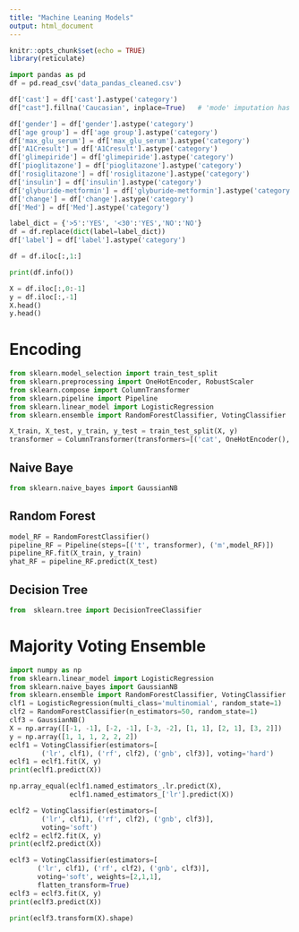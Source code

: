 ```yaml
---
title: "Machine Leaning Models"
output: html_document
---
```


```r
knitr::opts_chunk$set(echo = TRUE)
library(reticulate)
```



```python
import pandas as pd
df = pd.read_csv('data_pandas_cleaned.csv')

df['cast'] = df['cast'].astype('category')
df["cast"].fillna('Caucasian', inplace=True)   # 'mode' imputation has been applied as Caucasian is the most frequent category in cast

df['gender'] = df['gender'].astype('category')
df['age group'] = df['age group'].astype('category')
df['max_glu_serum'] = df['max_glu_serum'].astype('category')
df['A1Cresult'] = df['A1Cresult'].astype('category')
df['glimepiride'] = df['glimepiride'].astype('category')
df['pioglitazone'] = df['pioglitazone'].astype('category')
df['rosiglitazone'] = df['rosiglitazone'].astype('category')
df['insulin'] = df['insulin'].astype('category')
df['glyburide-metformin'] = df['glyburide-metformin'].astype('category')
df['change'] = df['change'].astype('category')
df['Med'] = df['Med'].astype('category')

label_dict = {'>5':'YES', '<30':'YES','NO':'NO'}
df = df.replace(dict(label=label_dict))
df['label'] = df['label'].astype('category')

df = df.iloc[:,1:]

print(df.info())
```
```python
X = df.iloc[:,0:-1]
y = df.iloc[:,-1]
X.head()
y.head()
```

# Encoding  

```python
from sklearn.model_selection import train_test_split
from sklearn.preprocessing import OneHotEncoder, RobustScaler
from sklearn.compose import ColumnTransformer
from sklearn.pipeline import Pipeline
from sklearn.linear_model import LogisticRegression
from sklearn.ensemble import RandomForestClassifier, VotingClassifier

X_train, X_test, y_train, y_test = train_test_split(X, y)
transformer = ColumnTransformer(transformers=[('cat', OneHotEncoder(), [0, 1,2,11,12,13,14,15,16,17,18,19])], remainder='passthrough')

```


## Naive Baye  

```python
from sklearn.naive_bayes import GaussianNB
```



## Random Forest  
```python
model_RF = RandomForestClassifier()
pipeline_RF = Pipeline(steps=[('t', transformer), ('m',model_RF)])
pipeline_RF.fit(X_train, y_train)
yhat_RF = pipeline_RF.predict(X_test)
```

## Decision Tree  

```python
from  sklearn.tree import DecisionTreeClassifier


```


# Majority Voting Ensemble  

```python
import numpy as np
from sklearn.linear_model import LogisticRegression
from sklearn.naive_bayes import GaussianNB
from sklearn.ensemble import RandomForestClassifier, VotingClassifier
clf1 = LogisticRegression(multi_class='multinomial', random_state=1)
clf2 = RandomForestClassifier(n_estimators=50, random_state=1)
clf3 = GaussianNB()
X = np.array([[-1, -1], [-2, -1], [-3, -2], [1, 1], [2, 1], [3, 2]])
y = np.array([1, 1, 1, 2, 2, 2])
eclf1 = VotingClassifier(estimators=[
        ('lr', clf1), ('rf', clf2), ('gnb', clf3)], voting='hard')
eclf1 = eclf1.fit(X, y)
print(eclf1.predict(X))

np.array_equal(eclf1.named_estimators_.lr.predict(X),
               eclf1.named_estimators_['lr'].predict(X))

eclf2 = VotingClassifier(estimators=[
        ('lr', clf1), ('rf', clf2), ('gnb', clf3)],
        voting='soft')
eclf2 = eclf2.fit(X, y)
print(eclf2.predict(X))

eclf3 = VotingClassifier(estimators=[
       ('lr', clf1), ('rf', clf2), ('gnb', clf3)],
       voting='soft', weights=[2,1,1],
       flatten_transform=True)
eclf3 = eclf3.fit(X, y)
print(eclf3.predict(X))

print(eclf3.transform(X).shape)
```

